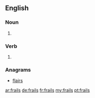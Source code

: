 ==English==

===Noun===
{{head|en|plural}}

# {{plural of|frail|lang=en}}

===Verb===
{{head|en|verb form}}

# {{en-third-person singular of|frail}}

===Anagrams===
* [[flairs#English|flairs]]

[[ar:frails]]
[[de:frails]]
[[fr:frails]]
[[my:frails]]
[[pt:frails]]